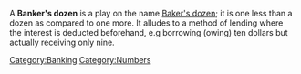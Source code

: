 A '''Banker's dozen''' is a play on the name [[Baker's dozen]]; it is one less than a dozen as compared to one more.  It alludes to a method of lending where the interest is deducted beforehand, e.g borrowing (owing) ten dollars but actually receiving only nine.
[[Category:Banking]]
[[Category:Numbers]]